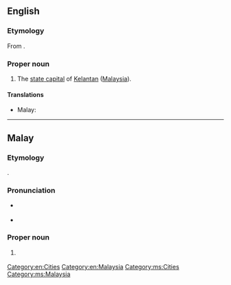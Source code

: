 ==English==
{{wikipedia}}

===Etymology===
From {{etyl|ms|en}} {{m|ms|Kota Bharu}}.

===Proper noun===
{{en-proper noun|head=Kota Bharu}}

# The [[state capital]] of [[Kelantan]] ([[Malaysia]]).

====Translations====
{{trans-top|capital of Kelantan}}
* Malay: {{t|ms|Kota Bharu}}
{{trans-mid}}
{{trans-bottom}}

[[Category:en:Cities]]
[[Category:en:Malaysia]]

----

==Malay==
{{wikipedia|lang=ms}}

===Etymology===
{{compound|ms|kota|gloss1=town, fort|bharu|gloss2=new}}.

===Pronunciation===
* {{a|Johor-Selangor}} {{IPA|ms|/kotə baru/}}
* {{a|Riau-Lingga}} {{IPA|ms|/kota baru/}}

===Proper noun===
{{head|ms|proper noun}}

# {{l|en|Kota Bharu}} {{qualifier|capital of Kelantan}}

[[Category:ms:Cities]]
[[Category:ms:Malaysia]]